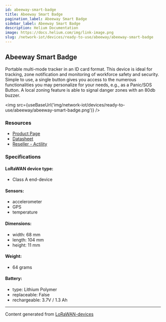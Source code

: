 ```yaml
---
id: abeeway-smart-badge
title: Abeeway Smart Badge
pagination_label: Abeeway Smart Badge
sidebar_label: Abeeway Smart Badge
description: Helium Documentation
image: https://docs.helium.com/img/link-image.png
slug: /network-iot/devices/ready-to-use/abeeway/abeeway-smart-badge
---
```



<LegacyContentBanner />

## Abeeway Smart Badge

Portable multi-mode tracker in an ID card format. This device is ideal for tracking, zone
notification and monitoring of workforce safety and security. Simple to use, a single button gives
you access to the numerous functionalities you may personalize for your needs, e.g., as a Panic/SOS
Button. A local zoning feature is able to signal danger zones with an 80db buzzer.

<img src={useBaseUrl('img/network-iot/devices/ready-to-use/abeeway/abeeway-smart-badge.png')} />

### Resources

- [Product Page](https://www.abeeway.com/smart-badge/)
- [Datasheet](https://www.abeeway.com/wp-content/uploads/2023/05/Abeeway_Badge-data-sheet_2022-v3.1B.pdf)
- [Reseller - Actility](https://market.thingpark.com/abeeway-smart-badge.html)

### Specifications

#### LoRaWAN device type:

- Class A end-device

#### Sensors:

- accelerometer
- GPS
- temperature

#### Dimensions:

- width: 68 mm
- length: 104 mm
- height: 11 mm

#### Weight:

- 64 grams

#### Battery:

- type: Lithium Polymer
- replaceable: False
- rechargeable: 3.7V / 1.3 Ah

---

Content generated from [LoRaWAN-devices](https://github.com/TheThingsNetwork/lorawan-devices)
